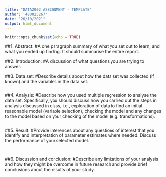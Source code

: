 ```yaml
---
title: "DATA2002 ASSIGNMENT - TEMPLATE"
author: '480025267'
date: "26/10/2021"
output: html_document
---
```


```r
knitr::opts_chunk$set(echo = TRUE)
```

##1. Abstract: 
#A one paragraph summary of what you set out to learn, and what you ended up finding. It should summarise the entire report.


##2. Introduction:
#A discussion of what questions you are trying to answer.


##3. Data set:
#Describe details about how the data set was collected (if known) and the variables in the data set.
```r

```



##4. Analysis:
#Describe how you used multiple regression to analyse the data set. Specifically, you should discuss how you carried out the steps in analysis discussed in class, i.e., exploration of data to find an initial reasonable model (variable selection), checking the model and any changes to the model based on your checking of the model (e.g. transformations).
```r

```



##5. Result:
#Provide inferences about any questions of interest that you identify and interpretation of parameter estimates where needed. Discuss the performance of your selected model.
```r

```


```r

```



##6. Discussion and conclusion:
#Describe any limitations of your analysis and how they might be overcome in future research and provide brief conclusions about the results of your study.



